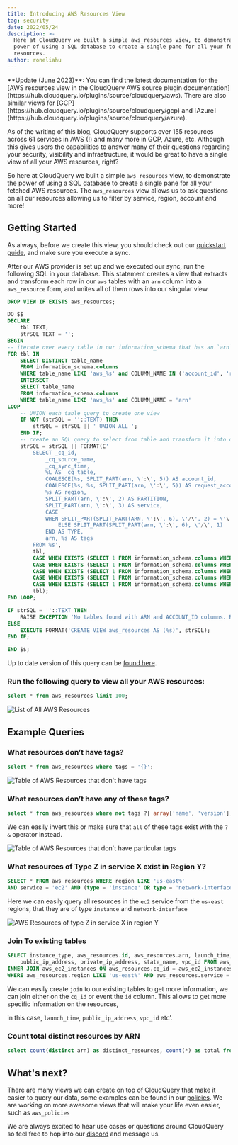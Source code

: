 ```yaml
---
title: Introducing AWS Resources View
tag: security
date: 2022/05/24
description: >-
  Here at CloudQuery we built a simple aws_resources view, to demonstrate the
  power of using a SQL database to create a single pane for all your fetched AWS
  resources.
author: roneliahu
---
```



<BlogHeader/>

<Callout type="info">
**Update (June 2023)**: You can find the latest documentation for the [AWS resources view in the CloudQuery AWS source plugin documentation](https://hub.cloudquery.io/plugins/source/cloudquery/aws). There are also similar views for [GCP](https://hub.cloudquery.io/plugins/source/cloudquery/gcp) and [Azure](https://hub.cloudquery.io/plugins/source/cloudquery/azure).
</Callout>

As of the writing of this blog, CloudQuery supports over 155 resources across 61 services in AWS (!) and many more in GCP, Azure, etc. Although this gives users the capabilities to answer many of their questions regarding your security, visibility and infrastructure, it would be great to have a single view of all your AWS resources, right?

So here at CloudQuery we built a simple `aws_resources` view, to demonstrate the power of using a SQL database to create a single pane for all your fetched AWS resources. The `aws_resources` view allows us to ask questions on all our resources allowing us to filter by service, region, account and more!

## Getting Started

As always, before we create this view, you should check out our [quickstart guide](/docs/quickstart), and make sure you execute a sync.

After our AWS provider is set up and we executed our sync, run the following SQL in your database. This statement creates a view that extracts and transform each row in our `aws` tables with an `arn` column into a `aws_resource` form, and unites all of them rows into our singular view.

```sql copy
DROP VIEW IF EXISTS aws_resources;

DO $$
DECLARE
    tbl TEXT;
    strSQL TEXT = '';
BEGIN
-- iterate over every table in our information_schema that has an `arn` column available
FOR tbl IN
    SELECT DISTINCT table_name
    FROM information_schema.columns
    WHERE table_name LIKE 'aws_%s' and COLUMN_NAME IN ('account_id', 'request_account_id')
    INTERSECT
    SELECT table_name
    FROM information_schema.columns
    WHERE table_name LIKE 'aws_%s' and COLUMN_NAME = 'arn'
LOOP
    -- UNION each table query to create one view
 	IF NOT (strSQL = ''::TEXT) THEN
		strSQL = strSQL || ' UNION ALL ';
	END IF;
	-- create an SQL query to select from table and transform it into our resources view schema
	strSQL = strSQL || FORMAT(E'
        SELECT _cq_id,
            _cq_source_name,
            _cq_sync_time,
            %L AS _cq_table,
            COALESCE(%s, SPLIT_PART(arn, \':\', 5)) AS account_id,
            COALESCE(%s, %s, SPLIT_PART(arn, \':\', 5)) AS request_account_id,
            %s AS region,
            SPLIT_PART(arn, \':\', 2) AS PARTITION,
            SPLIT_PART(arn, \':\', 3) AS service,
            CASE
            WHEN SPLIT_PART(SPLIT_PART(ARN, \':\', 6), \'/\', 2) = \'\' AND SPLIT_PART(arn, \':\', 7) = \'\' THEN NULL
                ELSE SPLIT_PART(SPLIT_PART(arn, \':\', 6), \'/\', 1)
            END AS TYPE,
            arn, %s AS tags
        FROM %s',
        tbl,
        CASE WHEN EXISTS (SELECT 1 FROM information_schema.columns WHERE column_name='account_id' AND table_name=tbl) THEN 'account_id' ELSE 'NULL' END,
        CASE WHEN EXISTS (SELECT 1 FROM information_schema.columns WHERE column_name='request_account_id' AND table_name=tbl) THEN 'request_account_id' ELSE 'NULL' END,
        CASE WHEN EXISTS (SELECT 1 FROM information_schema.columns WHERE column_name='account_id' AND table_name=tbl) THEN 'account_id' ELSE 'NULL' END,
        CASE WHEN EXISTS (SELECT 1 FROM information_schema.columns WHERE column_name='region' AND table_name=tbl) THEN 'region' ELSE E'\'unavailable\'' END,
        CASE WHEN EXISTS (SELECT 1 FROM information_schema.columns WHERE column_name='tags' AND table_name=tbl) THEN 'tags' ELSE '''{}''::jsonb' END,
        tbl);
END LOOP;

IF strSQL = ''::TEXT THEN
    RAISE EXCEPTION 'No tables found with ARN and ACCOUNT_ID columns. Run a sync first and try again.';
ELSE
	EXECUTE FORMAT('CREATE VIEW aws_resources AS (%s)', strSQL);
END IF;

END $$;

```

Up to date version of this query can be [found here](https://github.com/cloudquery/cloudquery/tree/main/plugins/source/aws/views).

### Run the following query to view all your AWS resources:

```sql copy
select * from aws_resources limit 100;
```

![List of All AWS Resources](/images/blog/aws-resources-view/all-resources.png)

## Example Queries

### What resources don’t have tags?

```sql copy
select * from aws_resources where tags = '{}';
```

![Table of AWS Resources that don't have tags](/images/blog/aws-resources-view/resources-without-tags.png)

### What resources don’t have any of these tags?

```sql copy
select * from aws_resources where not tags ?| array['name', 'version'];
```

We can easily invert this or make sure that `all` of these tags exist with the `?&` operator instead.

![Table of AWS Resources that don't have particular tags](/images/blog/aws-resources-view/resources-without-particular-tags.png)

### What resources of Type Z in service X exist in Region Y?

```sql copy
SELECT * FROM aws_resources WHERE region LIKE 'us-east%'
AND service = 'ec2' AND (type = 'instance' OR type = 'network-interface');
```

Here we can easily query all resources in the `ec2` service from the `us-east` regions, that they are of type `instance` and `network-interface`

![AWS Resources of type Z in service X in region Y](/images/blog/aws-resources-view/resources-of-type-z-in-service-x-in-region-y.png)

### Join To existing tables

```sql copy
SELECT instance_type, aws_resources.id, aws_resources.arn, launch_time,
	public_ip_address, private_ip_address, state_name, vpc_id FROM aws_resources
INNER JOIN aws_ec2_instances ON aws_resources.cq_id = aws_ec2_instances.cq_id
WHERE aws_resources.region LIKE 'us-east%' AND aws_resources.service = 'ec2' AND aws_resources.type = 'instance' AND aws_resources.tags = '{}'
```

We can easily create `join` to our existing tables to get more information, we can join either on the `cq_id` or event the `id` column. This allows to get more specific information on the resources,

in this case, `launch_time`, `public_ip_address`, `vpc_id` etc’.

### Count total distinct resources by ARN

```sql copy
select count(distinct arn) as distinct_resources, count(*) as total from aws_resources
```

## What's next?

There are many views we can create on top of CloudQuery that make it easier to query our data, some examples can be found in our [policies](https://hub.cloudquery.io/addons/transformation). We are working on more awesome views that will make your life even easier, such as `aws_policies`

We are always excited to hear use cases or questions around CloudQuery so feel free to hop into our [discord](https://www.cloudquery.io/discord) and message us.
